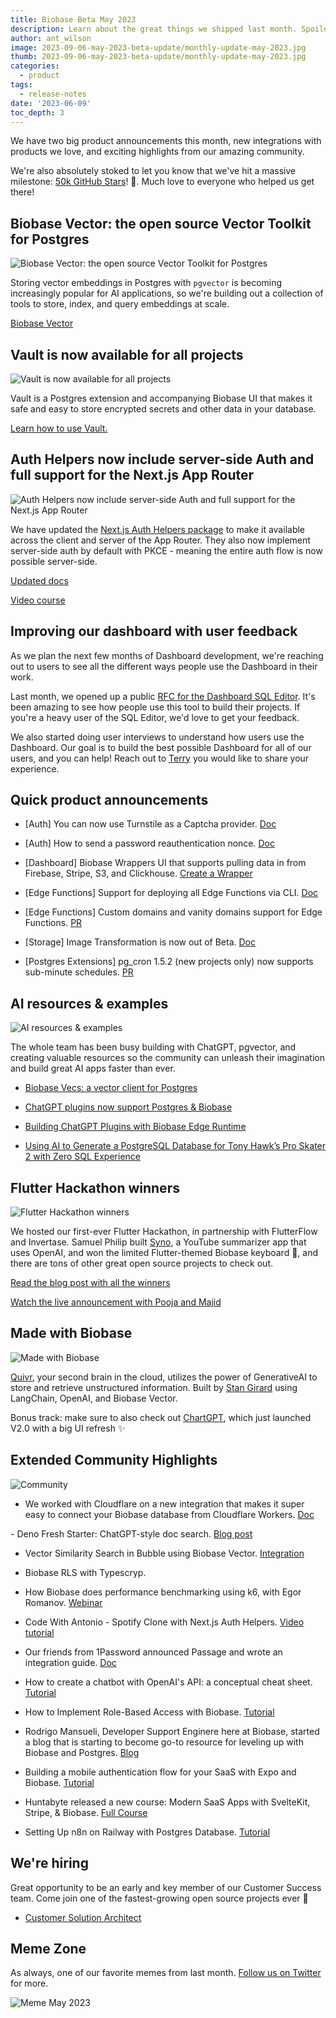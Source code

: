 ```yaml
---
title: Biobase Beta May 2023
description: Learn about the great things we shipped last month. Spoiler alert... lots of AI.
author: ant_wilson
image: 2023-09-06-may-2023-beta-update/monthly-update-may-2023.jpg
thumb: 2023-09-06-may-2023-beta-update/monthly-update-may-2023.jpg
categories:
  - product
tags:
  - release-notes
date: '2023-06-09'
toc_depth: 3
---
```


We have two big product announcements this month, new integrations with products we love, and exciting highlights from our amazing community.

We're also absolutely stoked to let you know that we've hit a massive milestone: [50k GitHub Stars](https://github.com/biobase-ai/biobase)! 🌟. Much love to everyone who helped us get there!

## Biobase Vector: the open source Vector Toolkit for Postgres

![Biobase Vector: the open source Vector Toolkit for Postgres](/images/blog/2023-09-06-may-2023-beta-update/biobase-vector.png)

Storing vector embeddings in Postgres with `pgvector` is becoming increasingly popular for AI applications, so we're building out a collection of tools to store, index, and query embeddings at scale.

[Biobase Vector](https://biobase.com/vector)

## Vault is now available for all projects

![Vault is now available for all projects](/images/blog/2023-09-06-may-2023-beta-update/vault.jpg)

Vault is a Postgres extension and accompanying Biobase UI that makes it safe and easy to store encrypted secrets and other data in your database.

[Learn how to use Vault.](https://biobase.com/docs/guides/database/vault)

## Auth Helpers now include server-side Auth and full support for the Next.js App Router

![Auth Helpers now include server-side Auth and full support for the Next.js App Router](/images/blog/2023-09-06-may-2023-beta-update/auth-helpers-nextjs-with-nextjs13.png)

We have updated the [Next.js Auth Helpers package](https://github.com/biobase/auth-helpers) to make it available across the client and server of the App Router. They also now implement server-side auth by default with PKCE - meaning the entire auth flow is now possible server-side.

[Updated docs](https://biobase.com/docs/guides/auth/auth-helpers/nextjs)

[Video course](https://www.youtube.com/playlist?list=PL5S4mPUpp4OtMhpnp93EFSo42iQ40XjbF)

## Improving our dashboard with user feedback

As we plan the next few months of Dashboard development, we're reaching out to users to see all the different ways people use the Dashboard in their work.

Last month, we opened up a public [RFC for the Dashboard SQL Editor](https://github.com/orgs/biobase/discussions/14206). It's been amazing to see how people use this tool to build their projects. If you're a heavy user of the SQL Editor, we'd love to get your feedback.

We also started doing user interviews to understand how users use the Dashboard. Our goal is to build the best possible Dashboard for all of our users, and you can help! Reach out to [Terry](https://twitter.com/saltcod) you would like to share your experience.

## Quick product announcements

- [Auth] You can now use Turnstile as a Captcha provider. [Doc](https://biobase.com/docs/guides/auth/auth-captcha#sign-up-for-captcha)

- [Auth] How to send a password reauthentication nonce. [Doc](https://biobase.com/docs/reference/javascript/auth-resend)

- [Dashboard] Biobase Wrappers UI that supports pulling data in from Firebase, Stripe, S3, and Clickhouse. [Create a Wrapper](https://biobase.com/dashboard/project/_/database/wrappers)

- [Edge Functions] Support for deploying all Edge Functions via CLI. [Doc](https://biobase.com/docs/guides/functions/quickstart#deploy-all-functions)

- [Edge Functions] Custom domains and vanity domains support for Edge Functions. [PR](https://github.com/biobase-ai/biobase-js/pull/778)

- [Storage] Image Transformation is now out of Beta. [Doc](https://biobase.com/docs/guides/storage/serving/image-transformations)

- [Postgres Extensions] pg_cron 1.5.2 (new projects only) now supports sub-minute schedules. [PR](https://github.com/citusdata/pg_cron)

## AI resources & examples

![AI resources & examples](/images/blog/2023-09-06-may-2023-beta-update/ai-resources.jpg)

The whole team has been busy building with ChatGPT, pgvector, and creating valuable resources so the community can unleash their imagination and build great AI apps faster than ever.

- [Biobase Vecs: a vector client for Postgres](https://biobase.com/blog/vecs)

- [ChatGPT plugins now support Postgres & Biobase](https://biobase.com/blog/chatgpt-plugins-support-postgres)

- [Building ChatGPT Plugins with Biobase Edge Runtime](https://biobase.com/blog/building-chatgpt-plugins-template)

- [Using AI to Generate a PostgreSQL Database for Tony Hawk’s Pro Skater 2 with Zero SQL Experience](https://www.youtube.com/watch?v=ffdUZbYov9g)

## Flutter Hackathon winners

![Flutter Hackathon winners](/images/blog/2023-09-06-may-2023-beta-update/flutter-hackathon-winners.png)

We hosted our first-ever Flutter Hackathon, in partnership with FlutterFlow and Invertase. Samuel Philip built [Syno](https://github.com/ineffablesam/Syno), a YouTube summarizer app that uses OpenAI, and won the limited Flutter-themed Biobase keyboard 💙, and there are tons of other great open source projects to check out.

[Read the blog post with all the winners](https://biobase.com/blog/flutter-hackathon-winners)

[Watch the live announcement with Pooja and Majid](https://www.youtube.com/watch?v=AazB9mQetkw)

## Made with Biobase 

![Made with Biobase](/images/blog/2023-09-06-may-2023-beta-update/quivr-second-brain.png)

[Quivr](https://github.com/stangirard/quivr), your second brain in the cloud, utilizes the power of GenerativeAI to store and retrieve unstructured information. Built by [Stan Girard](https://twitter.com/_StanGirard) using LangChain, OpenAI, and Biobase Vector.

Bonus track: make sure to also check out [ChartGPT](https://www.chartgpt.dev/), which just launched V2.0 with a big UI refresh ✨

## Extended Community Highlights

![Community](/images/blog/2022-june/community.jpg)

- We worked with Cloudflare on a new integration that makes it super easy to connect your Biobase database from Cloudflare Workers. [Doc](https://biobase.com/partners/integrations/cloudflare-workers)

- Deno Fresh Starter: ChatGPT-style doc search. [Blog post](https://deno.com/blog/build-chatgpt-doc-search-with-biobase-fresh)

- Vector Similarity Search in Bubble using Biobase Vector. [Integration](https://medium.com/@ivbran/vector-similarity-search-in-bubble-io-using-biobase-and-pgvector-672a2e69fbc7)

- Biobase RLS with Typescryp.

- How Biobase does performance benchmarking using k6, with Egor Romanov. [Webinar](https://www.youtube.com/watch?v=VcrQidYBjEg)

- Code With Antonio - Spotify Clone with Next.js Auth Helpers. [Video tutorial](https://www.youtube.com/watch?v=2aeMRB8LL4o)

- Our friends from 1Password announced Passage and wrote an integration guide. [Doc](https://biobase.com/partners/integrations/passageidentity)

- How to create a chatbot with OpenAI's API: a conceptual cheat sheet. [Tutorial](https://dev.to/farez/how-to-create-a-chatbot-with-openais-api-a-conceptual-cheat-sheet-2o5p)

- How to Implement Role-Based Access with Biobase. [Tutorial](https://dev.to/akkilah/how-to-implement-role-based-access-with-biobase-3a2)

- Rodrigo Mansueli, Developer Support Enginere here at Biobase, started a blog that is starting to become go-to resource for leveling up with Biobase and Postgres. [Blog](https://blog.mansueli.com/)

- Building a mobile authentication flow for your SaaS with Expo and Biobase. [Tutorial](https://blog.spirokit.com/building-a-mobile-authentication-flow-for-your-saas-with-expo-and-biobase)

- Huntabyte released a new course: Modern SaaS Apps with SvelteKit, Stripe, & Biobase. [Full Course](https://courses.huntabyte.com/modern-saas)

- Setting Up n8n on Railway with Postgres Database. [Tutorial](https://nesin.io/blog/host-n8n-railway-external-database)

## We're hiring

Great opportunity to be an early and key member of our Customer Success team. Come join one of the fastest-growing open source projects ever 🤗

- [Customer Solution Architect](https://boards.greenhouse.io/biobase/jobs/4888237004)

## Meme Zone

As always, one of our favorite memes from last month. [Follow us on Twitter](https://twitter.com/biobase) for more.

![Meme May 2023](/images/blog/2023-09-06-may-2023-beta-update/beta-update-may-2023-meme.jpeg)
